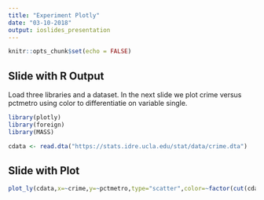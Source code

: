 ---
title: "Experiment Plotly"
date: "03-10-2018"
output: ioslides_presentation
---

```{r setup, include=FALSE}
knitr::opts_chunk$set(echo = FALSE)
```


## Slide with R Output
Load three libraries and a dataset. In the next slide we plot crime versus pctmetro using color to differentiatie on variable single.
```{r, echo = TRUE}
library(plotly)
library(foreign)
library(MASS)

cdata <- read.dta("https://stats.idre.ucla.edu/stat/data/crime.dta")

```

## Slide with Plot

```{r}
plot_ly(cdata,x=~crime,y=~pctmetro,type="scatter",color=~factor(cut(cdata$single,4)))
```

